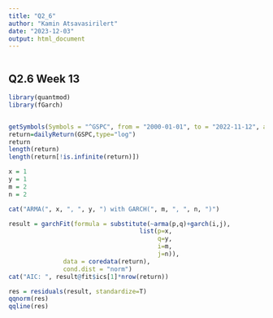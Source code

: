 ```yaml
---
title: "Q2_6"
author: "Kamin Atsavasirilert"
date: "2023-12-03"
output: html_document
---
```


```r
```

## Q2.6 Week 13

```r
library(quantmod)
library(fGarch)


getSymbols(Symbols = "^GSPC", from = "2000-01-01", to = "2022-11-12", auto_assign = TRUE)
return=dailyReturn(GSPC,type="log")
return
length(return)
length(return[!is.infinite(return)])

x = 1
y = 1
m = 2
n = 2

cat("ARMA(", x, ", ", y, ") with GARCH(", m, ", ", n, ")")

result = garchFit(formula = substitute(~arma(p,q)+garch(i,j),
                                    list(p=x,
                                         q=y,
                                         i=m,
                                         j=n)), 
               data = coredata(return), 
               cond.dist = "norm")
cat("AIC: ", result@fit$ics[1]*nrow(return))

res = residuals(result, standardize=T)
qqnorm(res)
qqline(res)
```